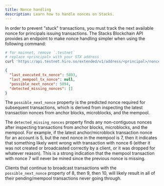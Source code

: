 ```yaml
---
title: Nonce handling
description: Learn how to handle nonces on Stacks.
---
```


In order to prevent "stuck" transactions, you must track the next available nonce for principals issuing transactions. The
Stacks Blockchain API provides an endpoint to make nonce handling simpler when using the following command:

```bash
# for mainnet, remove `.testnet`
# replace <principal> with your STX address
curl 'https://api.testnet.hiro.so/extended/v1/address/<principal>/nonces'
```

```json
{
  "last_executed_tx_nonce": 5893,
  "last_mempool_tx_nonce": null,
  "possible_next_nonce": 5894,
  "detected_missing_nonces": []
}
```

The `possible_next_nonce` property is the predicted nonce required for subsequent transactions, which is derived from inspecting the latest transaction nonces from anchor blocks, microblocks, and the mempool.

The `detected_missing_nonces` property finds any non-contiguous nonces after inspecting transactions from anchor blocks, microblocks, and the mempool. For example, if the latest anchor/microblock transaction nonce for an account is 5, but the next nonce in the mempool is 7, then it indicates that something likely went wrong with transaction with nonce 6 (either it was not created or broadcasted correctly by a client, or it was dropped for whatever reason). This is a strong indication that the mempool transaction with nonce 7 will never be mined since the previous nonce is missing.

Clients that continue to broadcast transactions with the `possible_next_nonce` property of 8, then 9, then 10, will likely result in all of their pending/mempool transactions never going through.
